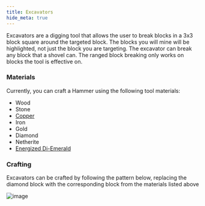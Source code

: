 ```yaml
---
title: Excavators
hide_meta: true
---
```


Excavators are a digging tool that allows the user to break blocks in a 3x3 block square around the targeted block. The blocks you will mine will be highlighted, not just the block you are targeting. The excavator can break any block that a shovel can. The ranged block breaking only works on blocks the tool is effective on.

### Materials

Currently, you can craft a Hammer using the following tool materials:
* Wood
* Stone
* [Copper](/mod/instrumentus/docs/coppertools)
* Iron
* Gold
* Diamond
* Netherite
* [Energized Di-Emerald](/mod/instrumentus/docs/energized)

### Crafting

Excavators can be crafted by following the pattern below, replacing the diamond block with the corresponding block from the materials listed above

![image](https://github.com/user-attachments/assets/9986decb-05f1-4bef-9d77-31ed3b568fd7)

